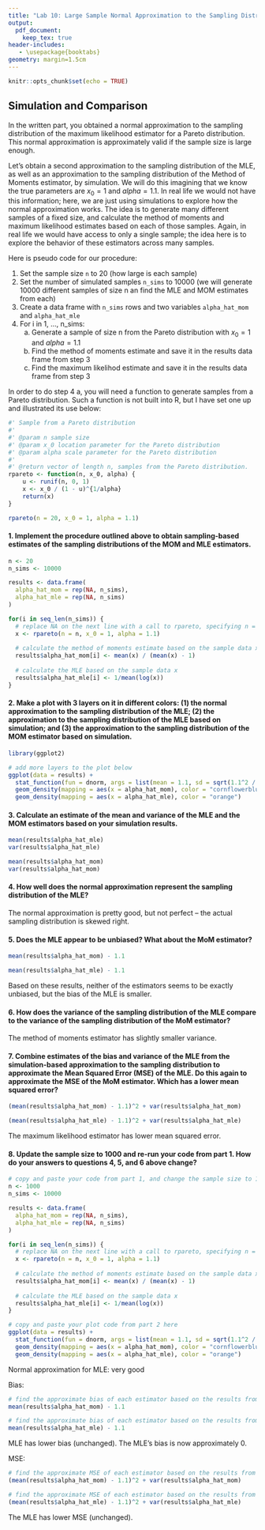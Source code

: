 ```yaml
---
title: "Lab 10: Large Sample Normal Approximation to the Sampling Distribution of the MLE"
output:
  pdf_document:
    keep_tex: true
header-includes:
   - \usepackage{booktabs}
geometry: margin=1.5cm
---
```


```r
knitr::opts_chunk$set(echo = TRUE)
```

## Simulation and Comparison

In the written part, you obtained a normal approximation to the sampling distribution of the maximum likelihood estimator for a Pareto distribution.  This normal approximation is approximately valid if the sample size is large enough.

Let's obtain a second approximation to the sampling distribution of the MLE, as well as an approximation to the sampling distribution of the Method of Moments estimator, by simulation.  We will do this imagining that we know the true parameters are $x_0 = 1$ and $alpha = 1.1$.  In real life we would not have this information; here, we are just using simulations to explore how the normal approximation works.  The idea is to generate many different samples of a fixed size, and calculate the method of moments and maximum likelihood estimates based on each of those samples.  Again, in real life we would have access to only a single sample; the idea here is to explore the behavior of these estimators across many samples.

Here is pseudo code for our procedure:

1. Set the sample size `n` to 20 (how large is each sample)
2. Set the number of simulated samples `n_sims` to 10000 (we will generate 10000 different samples of size n an find the MLE and MOM estimates from each)
3. Create a data frame with `n_sims` rows and two variables `alpha_hat_mom` and `alpha_hat_mle`
4. For i in 1, ..., n_sims:
    a. Generate a sample of size n from the Pareto distribution with $x_0 = 1$ and $alpha = 1.1$
    b. Find the method of moments estimate and save it in the results data frame from step 3
    c. Find the maximum likelihod estimate and save it in the results data frame from step 3

In order to do step 4 a, you will need a function to generate samples from a Pareto distribution.  Such a function is not built into R, but I have set one up and illustrated its use below:

```r
#' Sample from a Pareto distribution
#'
#' @param n sample size
#' @param x_0 location parameter for the Pareto distribution
#' @param alpha scale parameter for the Pareto distribution
#'
#' @return vector of length n, samples from the Pareto distribution.
rpareto <- function(n, x_0, alpha) {
    u <- runif(n, 0, 1)
    x <- x_0 / (1 - u)^{1/alpha}
    return(x)
}

rpareto(n = 20, x_0 = 1, alpha = 1.1)
```

#### 1. Implement the procedure outlined above to obtain sampling-based estimates of the sampling distributions of the MOM and MLE estimators.

```r
n <- 20
n_sims <- 10000

results <- data.frame(
  alpha_hat_mom = rep(NA, n_sims),
  alpha_hat_mle = rep(NA, n_sims)
)

for(i in seq_len(n_sims)) {
  # replace NA on the next line with a call to rpareto, specifying n = n, x_0 = 1, and alpha = 1.1
  x <- rpareto(n = n, x_0 = 1, alpha = 1.1)
  
  # calculate the method of moments estimate based on the sample data x
  results$alpha_hat_mom[i] <- mean(x) / (mean(x) - 1)
  
  # calculate the MLE based on the sample data x
  results$alpha_hat_mle[i] <- 1/mean(log(x))
}
```

#### 2. Make a plot with 3 layers on it in different colors: (1) the normal approximation to the sampling distribution of the MLE; (2) the approximation to the sampling distribution of the MLE based on simulation; and (3) the approximation to the sampling distribution of the MOM estimator based on simulation.

```r
library(ggplot2)

# add more layers to the plot below
ggplot(data = results) +
  stat_function(fun = dnorm, args = list(mean = 1.1, sd = sqrt(1.1^2 / n))) +
  geom_density(mapping = aes(x = alpha_hat_mom), color = "cornflowerblue") +
  geom_density(mapping = aes(x = alpha_hat_mle), color = "orange")
```

#### 3. Calculate an estimate of the mean and variance of the MLE and the MOM estimators based on your simulation results.

```r
mean(results$alpha_hat_mle)
var(results$alpha_hat_mle)
```

```r
mean(results$alpha_hat_mom)
var(results$alpha_hat_mom)
```

#### 4. How well does the normal approximation represent the sampling distribution of the MLE?

The normal approximation is pretty good, but not perfect -- the actual sampling distribution is skewed right.

#### 5. Does the MLE appear to be unbiased?  What about the MoM estimator?

```r
mean(results$alpha_hat_mom) - 1.1
```

```r
mean(results$alpha_hat_mle) - 1.1
```

Based on these results, neither of the estimators seems to be exactly unbiased, but the bias of the MLE is smaller.

#### 6. How does the variance of the sampling distribution of the MLE compare to the variance of the sampling distribution of the MoM estimator?

The method of moments estimator has slightly smaller variance.

#### 7. Combine estimates of the bias and variance of the MLE from the simulation-based approximation to the sampling distribution to approximate the Mean Squared Error (MSE) of the MLE.  Do this again to approximate the MSE of the MoM estimator.  Which has a lower mean squared error?

```r
(mean(results$alpha_hat_mom) - 1.1)^2 + var(results$alpha_hat_mom)
```

```r
(mean(results$alpha_hat_mle) - 1.1)^2 + var(results$alpha_hat_mle)
```

The maximum likelihood estimator has lower mean squared error.

#### 8. Update the sample size to 1000 and re-run your code from part 1.  How do your answers to questions 4, 5, and 6 above change?

```r
# copy and paste your code from part 1, and change the sample size to 1000
n <- 1000
n_sims <- 10000

results <- data.frame(
  alpha_hat_mom = rep(NA, n_sims),
  alpha_hat_mle = rep(NA, n_sims)
)

for(i in seq_len(n_sims)) {
  # replace NA on the next line with a call to rpareto, specifying n = n, x_0 = 1, and alpha = 1.1
  x <- rpareto(n = n, x_0 = 1, alpha = 1.1)
  
  # calculate the method of moments estimate based on the sample data x
  results$alpha_hat_mom[i] <- mean(x) / (mean(x) - 1)
  
  # calculate the MLE based on the sample data x
  results$alpha_hat_mle[i] <- 1/mean(log(x))
}
```

```r
# copy and paste your plot code from part 2 here
ggplot(data = results) +
  stat_function(fun = dnorm, args = list(mean = 1.1, sd = sqrt(1.1^2 / n))) +
  geom_density(mapping = aes(x = alpha_hat_mom), color = "cornflowerblue") +
  geom_density(mapping = aes(x = alpha_hat_mle), color = "orange")
```

Normal approximation for MLE: very good

Bias:

```r
# find the approximate bias of each estimator based on the results from your simulated samples
mean(results$alpha_hat_mom) - 1.1
```

```r
# find the approximate bias of each estimator based on the results from your simulated samples
mean(results$alpha_hat_mle) - 1.1
```

MLE has lower bias (unchanged).  The MLE's bias is now approximately 0.

MSE:

```r
# find the approximate MSE of each estimator based on the results from your simulated samples
(mean(results$alpha_hat_mom) - 1.1)^2 + var(results$alpha_hat_mom)
```

```r
# find the approximate MSE of each estimator based on the results from your simulated samples
(mean(results$alpha_hat_mle) - 1.1)^2 + var(results$alpha_hat_mle)
```

The MLE has lower MSE (unchanged).
